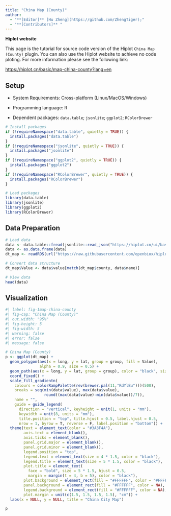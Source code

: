 ```yaml
---
title: "China Map (County)"
author:
  - "**[Editor]** [Hu Zheng](https://github.com/ZhengTiger);"
  - "**[Contributors]** "
---
```


::: callout-note
**Hiplot website**

This page is the tutorial for source code version of the Hiplot `China Map (County)` plugin. You can also use the Hiplot website to achieve no code ploting. For more information please see the following link:

<https://hiplot.cn/basic/map-china-county?lang=en>
:::

## Setup

-   System Requirements: Cross-platform (Linux/MacOS/Windows)

-   Programming language: R

-   Dependent packages: `data.table`; `jsonlite`; `ggplot2`; `RColorBrewer`

```r
# Install packages
if (!requireNamespace("data.table", quietly = TRUE)) {
  install.packages("data.table")
}
if (!requireNamespace("jsonlite", quietly = TRUE)) {
  install.packages("jsonlite")
}
if (!requireNamespace("ggplot2", quietly = TRUE)) {
  install.packages("ggplot2")
}
if (!requireNamespace("RColorBrewer", quietly = TRUE)) {
  install.packages("RColorBrewer")
}

# Load packages
library(data.table)
library(jsonlite)
library(ggplot2)
library(RColorBrewer)
```

## Data Preparation

```r
# Load data
data <- data.table::fread(jsonlite::read_json("https://hiplot.cn/ui/basic/map-china-county/data.json")$exampleData$textarea[[1]])
data <- as.data.frame(data)
dt_map <- readRDS(url("https://raw.githubusercontent.com/openbiox/hiplot-org-plugins/refs/heads/master/basic/map-china-county/china.county.rds"))

# Convert data structure
dt_map$Value <- data$value[match(dt_map$county, data$name)]

# View data
head(data)
```

## Visualization

```r
#| label: fig-1map-china-county
#| fig-cap: "China Map (County)"
#| out.width: "95%"
#| fig-height: 5
#| fig-width: 5
#| warning: false
#| error: false
#| message: false

# China Map (County)
p <- ggplot(dt_map) +
  geom_polygon(aes(x = long, y = lat, group = group, fill = Value),
               alpha = 0.9, size = 0.5) +
  geom_path(aes(x = long, y = lat, group = group), color = "black", size = 0.2) +
  coord_fixed() +
  scale_fill_gradientn(
    colours = colorRampPalette(rev(brewer.pal(11,"RdYlBu")))(500),
    breaks = seq(min(data$value), max(data$value), 
                 round((max(data$value)-min(data$value))/7)),
    name = "",
    guide = guide_legend(
      direction = "vertical", keyheight = unit(1, units = "mm"),
      keywidth = unit(8, units = "mm"),
      title.position = "top", title.hjust = 0.5, label.hjust = 0.5,
      nrow = 1, byrow = T, reverse = F, label.position = "bottom")) +
  theme(text = element_text(color = "#3A3F4A"),
        axis.text = element_blank(),
        axis.ticks = element_blank(),
        panel.grid.major = element_blank(),
        panel.grid.minor = element_blank(),
        legend.position = "top",
        legend.text = element_text(size = 4 * 1.5, color = "black"),
        legend.title = element_text(size = 5 * 1.5, color = "black"),
        plot.title = element_text(
          face = "bold", size = 5 * 1.5, hjust = 0.5, 
          margin = margin(t = 4, b = 5), color = "black"),
        plot.background = element_rect(fill = "#FFFFFF", color = "#FFFFFF"),
        panel.background = element_rect(fill = "#FFFFFF", color = NA),
        legend.background = element_rect(fill = "#FFFFFF", color = NA),
        plot.margin = unit(c(1.5, 1.5, 1.5, 1.5), "cm")) +
  labs(x = NULL, y = NULL, title = "China City Map")

p
```



